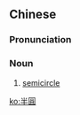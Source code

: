 ==Chinese==
{{zh-forms|s=半圆}}

===Pronunciation===
{{zh-pron
|m=bànyuán
|c=bun3 jyun4
|cat=n
}}

===Noun===
{{zh-noun}}

# [[semicircle]]

[[ko:半圓]]